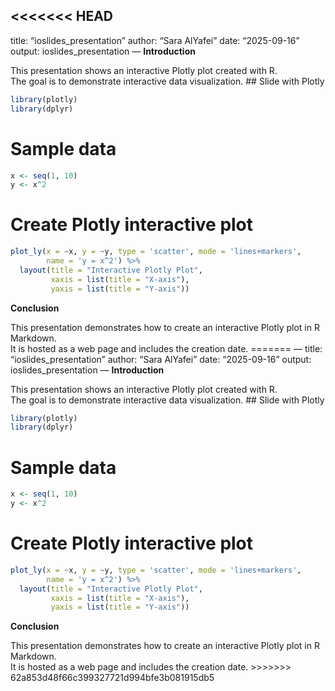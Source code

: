 <<<<<<< HEAD
---
title: "ioslides_presentation"
author: "Sara AlYafei"
date: "2025-09-16"
output: ioslides_presentation
---
**Introduction**

This presentation shows an interactive Plotly plot created with R.  
The goal is to demonstrate interactive data visualization.
## Slide with Plotly
```r
library(plotly)
library(dplyr)
```

# Sample data
```r
x <- seq(1, 10)
y <- x^2
```
# Create Plotly interactive plot
```r
plot_ly(x = ~x, y = ~y, type = 'scatter', mode = 'lines+markers', 
        name = 'y = x^2') %>%
  layout(title = "Interactive Plotly Plot",
         xaxis = list(title = "X-axis"),
         yaxis = list(title = "Y-axis"))
```
**Conclusion**

This presentation demonstrates how to create an interactive Plotly plot in R Markdown.  
It is hosted as a web page and includes the creation date.
=======
---
title: "ioslides_presentation"
author: "Sara AlYafei"
date: "2025-09-16"
output: ioslides_presentation
---
**Introduction**

This presentation shows an interactive Plotly plot created with R.  
The goal is to demonstrate interactive data visualization.
## Slide with Plotly
```r
library(plotly)
library(dplyr)
```

# Sample data
```r
x <- seq(1, 10)
y <- x^2
```
# Create Plotly interactive plot
```r
plot_ly(x = ~x, y = ~y, type = 'scatter', mode = 'lines+markers', 
        name = 'y = x^2') %>%
  layout(title = "Interactive Plotly Plot",
         xaxis = list(title = "X-axis"),
         yaxis = list(title = "Y-axis"))
```
**Conclusion**

This presentation demonstrates how to create an interactive Plotly plot in R Markdown.  
It is hosted as a web page and includes the creation date.
>>>>>>> 62a853d48f66c399327721d994bfe3b081915db5
